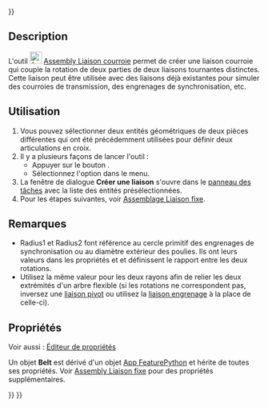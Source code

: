 <languages/>

{{UnfinishedDocu{{#translation:}}}}

{{Docnav/fr
|[[Assembly_CreateJointGears/fr|Liaison engrenage]]
|[[Assembly_Preferences/fr|Préférences]]
|[[Assembly_Workbench/fr|Atelier Assembly]]
|IconL=Assembly_CreateJointGears.svg
|IconR=
|IconC=Workbench_Assembly.svg
}}

{{GuiCommand/fr
|Name=Assembly CreateJointBelt
|Name/fr=Assembly Liaison courroie
|MenuLocation=Assemblage → Créer une liaison engrenage/courroie → Créer une liaison courroie
|Workbenches=[[Assembly_Workbench/fr|Assembly]]
|Shortcut=
|Version=1.0
|SeeAlso=
}}

==Description==

L'outil [[Image:Assembly_CreateJointBelt.svg|24px]] [[Assembly_CreateJointBelt/fr|Assembly Liaison courroie]] permet de créer une liaison courroie qui couple la rotation de deux parties de deux liaisons tournantes distinctes. Cette liaison peut être utilisée avec des liaisons déjà existantes pour simuler des courroies de transmission, des engrenages de synchronisation, etc.

<span id="Usage"></span>
==Utilisation==

# Vous pouvez sélectionner deux entités géométriques de deux pièces différentes qui ont été précédemment utilisées pour définir deux articulations en croix.
# Il y a plusieurs façons de lancer l'outil :
#* Appuyer sur le bouton {{Button|[[Image:Assembly_CreateJointBelt.svg|16px]] [[Assembly_CreateJointBelt/fr|Créer une liaison courroie]]}}.
#* Sélectionnez l'option {{MenuCommand|Assemblage → Créer une liaison engrenage/courroie → [[Image:Assembly_CreateJointBelt.svg|16px]] Créer une liaison courroie}} dans le menu.
# La fenêtre de dialogue '''Créer une liaison''' s'ouvre dans le [[Task_panel/fr|panneau des tâches]] avec la liste des entités présélectionnées.
# Pour les étapes suivantes, voir [[Assembly_CreateJointFixed/fr#Utilisation|Assemblage Liaison fixe]].

<span id="Notes"></span>
==Remarques==

* Radius1 et Radius2 font référence au cercle primitif des engrenages de synchronisation ou au diamètre extérieur des poulies. Ils ont leurs valeurs dans les propriétés {{PropertyData|Distance}} et {{PropertyData|Distance2}} et définissent le rapport entre les deux rotations.
* Utilisez la même valeur pour les deux rayons afin de relier les deux extrémités d'un arbre flexible (si les rotations ne correspondent pas, inversez une [[Assembly_CreateJointRevolute/fr|liaison pivot]] ou utilisez la [[Assembly_CreateJointGears/fr|liaison engrenage]] à la place de celle-ci).

<span id="Properties"></span>
==Propriétés==

Voir aussi : [[Property_editor/fr|Éditeur de propriétés]]

Un objet '''Belt''' est dérivé d'un objet [[App_FeaturePython/fr|App FeaturePython]] et hérite de toutes ses propriétés. Voir [[Assembly_CreateJointFixed/fr#Propriétés|Assembly Liaison fixe]] pour des propriétés supplémentaires.


{{Docnav/fr
|[[Assembly_CreateJointGears/fr|Liaison engrenage]]
|[[Assembly_Preferences/fr|Préférences]]
|[[Assembly_Workbench/fr|Atelier Assembly]]
|IconL=Assembly_CreateJointGears.svg
|IconR=
|IconC=Workbench_Assembly.svg
}}

{{Assembly_Tools_navi{{#translation:}}}}
{{Userdocnavi{{#translation:}}}}